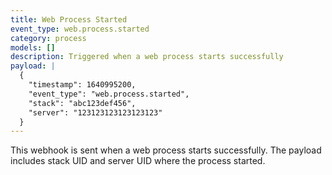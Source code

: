 ```yaml
---
title: Web Process Started
event_type: web.process.started
category: process
models: []
description: Triggered when a web process starts successfully
payload: |
  {
    "timestamp": 1640995200,
    "event_type": "web.process.started",
    "stack": "abc123def456",
    "server": "123123123123123123"
  }
---
```


This webhook is sent when a web process starts successfully. The payload includes stack UID and server UID where the process started.